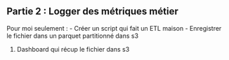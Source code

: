 :::{.nonincremental}
:::: {.callout-tip collapse="true" icon=false}
## Partie 2 : Logger des métriques métier



::::
:::


Pour moi seulement : 
- Créer un script qui fait un ETL maison
- Enregistrer le fichier dans un parquet partitionné dans s3

1. Dashboard qui récup le fichier dans s3
